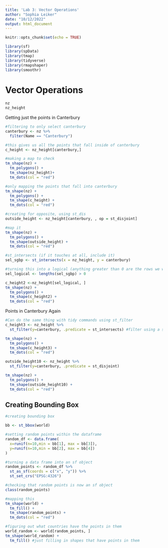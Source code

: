 ```yaml
---
title: 'Lab 3: Vector Operations'
author: "Sophia Leiker"
date: "10/12/2022"
output: html_document
---
```


```r
knitr::opts_chunk$set(echo = TRUE)

library(sf)
library(spData)
library(tmap)
library(tidyverse)
library(rmapshaper)
library(smoothr)
```

# Vector Operations

```r
nz
nz_height
```

Getting just the points in Canterbury

```r
#filtering to only select canterbury
canterbury <- nz %>% 
  filter(Name == "Canterbury")

#this gives us all the points that fall inside of canterbury
c_height <- nz_height[canterbury,]

#making a map to check
tm_shape(nz) +
  tm_polygons() +
  tm_shape(nz_height)+
  tm_dots(col = "red")

#only mapping the points that fall into canterbury
tm_shape(nz) +
  tm_polygons() +
  tm_shape(c_height) +
  tm_dots(col = "red")

#creating for opposite, using st_dis
outside_height <- nz_height[canterbury, , op = st_disjoint]

#map it
tm_shape(nz) +
  tm_polygons() +
  tm_shape(outside_height) +
  tm_dots(col = "red")

#st_intersects (if it touches at all, include it)
sel_sgbp <- st_intersects(x = nz_height, y = canterbury)

#turning this into a logical (anything greater than 0 are the rows we want because that means they intersect it)
sel_logical <- lengths(sel_sgbp) > 0

c_height2 <-nz_height[sel_logical, ]
tm_shape(nz) +
  tm_polygons() +
  tm_shape(c_height2) +
  tm_dots(col = "red")
```

Points in Canterbury Again

```r
#Can do the same thing with tidy commands using st_filter
c_height3 <- nz_height %>% 
  st_filter(y=canterbury, .predicate = st_intersects) #filter using a spatial intersection

tm_shape(nz) +
  tm_polygons() +
  tm_shape(c_height3) +
  tm_dots(col = "red")
```

```r
outside_height10 <- nz_height %>% 
  st_filter(y=canterbury, .predicate = st_disjoint)

tm_shape(nz) +
  tm_polygons() +
  tm_shape(outside_height10) +
  tm_dots(col = "red")
```

## Creating Bounding Box

```r
#creating bounding box

bb <- st_bbox(world)

#setting random points within the dataframe
random_df <- data.frame(
  x=runif(n=10,min = bb[1], max = bb[3]),
  y=runif(n=10,min = bb[2], max = bb[4])
)

#turning a data frame into an sf object
random_points <- random_df %>% 
  st_as_sf(coords = c("x", "y")) %>% 
  st_set_crs("EPSG:4326")

#checking that random points is now an sf object
class(random_points)

#mapping this
tm_shape(world) +
  tm_fill() +
  tm_shape(random_points) +
  tm_dots(col = "red")

#figuring out what countries have the points in them
world_random <- world[random_points, ]
tm_shape(world_random) +
  tm_fill() #just filling in shapes that have points in them
```


